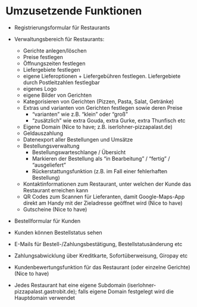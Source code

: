# Umzusetzende Funktionen

-  Registrierungsformular für Restaurants
-  Verwaltungsbereich für Restaurants:
    - Gerichte anlegen/löschen
    - Preise festlegen
    - Öffnungszeiten festlegen
    - Liefergebiete festlegen
    - eigene Lieferoptionen + Liefergebühren festlegen. Liefergebiete durch Postleitzahlen festlegbar
    - eigenes Logo 
    - eigene Bilder von Gerichten
    - Kategorisieren von Gerichten (Pizzen, Pasta, Salat, Getränke)
    - Extras und varianten von Gerichten festlegen sowie deren Preise
      - “varianten” wie z.B. “klein” oder “groß”
      - “zusätzlich” wie extra Gouda, extra Gurke, extra Thunfisch etc
    - Eigene Domain (Nice to have; z.B. iserlohner-pizzapalast.de)
    - Geldauszahlung 
    - Datenexport aller Bestellungen und Umsätze
    - Bestellungsverwaltung
      - Bestellungswarteschlange / Übersicht
      - Markieren der Bestellung als “in Bearbeitung” / “fertig” / “ausgeliefert”
      - Rückerstattungsfunktion (z.B. im Fall einer fehlerhaften Bestellung)
    - Kontaktinformationen zum Restaurant, unter welchen der Kunde das Restaurant erreichen kann
    - QR Codes zum Scannen für Lieferanten, damit Google-Maps-App direkt am Handy mit der Zieladresse geöffnet wird (Nice to have)
    - Gutscheine (Nice to have)


-  Bestellformular für Kunden
-  Kunden können Bestellstatus sehen
-  E-Mails für Bestell-/Zahlungsbestätigung, Bestellstatusänderung etc
-  Zahlungsabwicklung über Kreditkarte, Sofortüberweisung, Giropay etc
-  Kundenbewertungsfunktion für das Restaurant (oder einzelne Gerichte) (Nice to have)
- Jedes Restaurant hat eine eigene Subdomain (iserlohner-pizzapalast.gastrobit.de); falls eigene Domain festgelegt wird die Hauptdomain verwendet